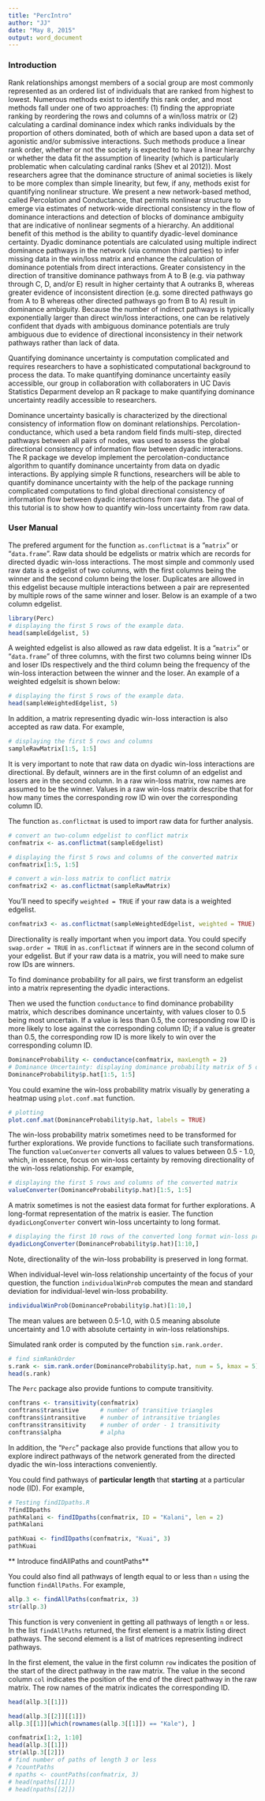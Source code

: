 ```yaml
---
title: "PercIntro"
author: "JJ"
date: "May 8, 2015"
output: word_document
---
```

### Introduction
Rank relationships amongst members of a social group are most commonly represented as an ordered list of individuals that are ranked from highest to lowest. Numerous methods exist to identify this rank order, and most methods fall under one of two approaches: (1) finding the appropriate ranking by reordering the rows and columns of a win/loss matrix or (2) calculating a cardinal dominance index which ranks individuals by the proportion of others dominated, both of which are based upon a data set of agonistic and/or submissive interactions. Such methods produce a linear rank order, whether or not the society is expected to have a linear hierarchy or whether the data fit the assumption of linearity (which is particularly problematic when calculating cardinal ranks (Shev et al 2012)). Most researchers agree that the dominance structure of animal societies is likely to be more complex than simple linearity, but few, if any, methods exist for quantifying nonlinear structure. We present a new network-based method, called Percolation and Conductance, that permits nonlinear structure to emerge via estimates of network-wide directional consistency in the flow of dominance interactions and detection of blocks of dominance ambiguity that are indicative of nonlinear segments of a hierarchy. An additional benefit of this method is the ability to quantify dyadic-level dominance certainty. Dyadic dominance potentials are calculated using multiple indirect dominance pathways in the network (via common third parties) to infer missing data in the win/loss matrix and enhance the calculation of dominance potentials from direct interactions. Greater consistency in the direction of transitive dominance pathways from A to B (e.g. via pathway through C, D, and/or E) result in higher certainty that A outranks B, whereas greater evidence of inconsistent direction (e.g. some directed pathways go from A to B whereas other directed pathways go from B to A) result in dominance ambiguity. Because the number of indirect pathways is typically exponentially larger than direct win/loss interactions, one can be relatively confident that dyads with ambiguous dominance potentials are truly ambiguous due to evidence of directional inconsistency in their network pathways rather than lack of data. 


Quantifying dominance uncertainty is computation complicated and requires researchers to have a sophisticated computational background to process the data. To make quantifying dominance uncertainty easily accessible, our group in collaboration with collaboraters in UC Davis Statistics Deparment develop an R package to make quantifying dominance uncertainty readily accessible to researchers.


Dominance uncertainty basically is characterized by the directional consistency of information flow on dominant relationships. Percolation-conductance, which used a beta random field finds multi-step, directed pathways between all pairs of nodes, was used to assess the global directional consistency of information flow between dyadic interactions.
The R package we develop implement the percolation-conductance algorithm to quantify dominance uncertainty from data on dyadic interactions. By applying simple R functions, researchers will be able to quantify dominance uncertainty with the help of the package running complicated computations to find global directional consistency of information flow between dyadic interactions from raw data. The goal of this tutorial is to show how to quantify win-loss uncertainty from raw data.

### User Manual
The prefered argument for the function `as.conflictmat` is a "`matrix`" or "`data.frame`". Raw data should be edgelists or matrix which are records for directed dyadic win-loss interactions. The most simple and commonly used raw data is a edgelist of two columns, with the first columns being the winner and the second column being the loser. Duplicates are allowed in this edgelist because multiple interactions between a pair are represented by multiple rows of the same winner and loser. Below is an example of a two column edgelist.

```r
library(Perc)
# displaying the first 5 rows of the example data.
head(sampleEdgelist, 5)
```

A weighted edgelist is also allowed as raw data edgelist. It is a "`matrix`" or "`data.frame`" of three columns, with the first two columns being winner IDs and loser IDs respectively and the third column being the frequency of the win-loss interaction between the winner and the loser. An example of a weighted edgelsit is shown below:

```r
# displaying the first 5 rows of the example data.
head(sampleWeightedEdgelist, 5)
```

In addition, a matrix representing dyadic win-loss interaction is also accepted as raw data. For example,

```r
# displaying the first 5 rows and columns
sampleRawMatrix[1:5, 1:5]
```

It is very important to note that raw data on dyadic win-loss interactions are directional. By default, winners are in the first column of an edgelist and losers are in the second column. In a raw win-loss matrix, row names are assumed to be the winner. Values in a raw win-loss matrix describe that for how many times the corresponding row ID win over the corresponding column ID.

The function `as.conflictmat` is used to import raw data for further analysis.  
```r
# convert an two-column edgelist to conflict matrix
confmatrix <- as.conflictmat(sampleEdgelist)

# displaying the first 5 rows and columns of the converted matrix
confmatrix[1:5, 1:5]

# convert a win-loss matrix to conflict matrix
confmatrix2 <- as.conflictmat(sampleRawMatrix)
```

You'll need to specify `weighted = TRUE` if your raw data is a weighted edgelist. 

```r
confmatrix3 <- as.conflictmat(sampleWeightedEdgelist, weighted = TRUE)
```

Directionality is really important when you import data. You could specify `swap.order = TRUE` in `as.conflictmat` if winners are in the second column of your edgelist. But if your raw data is a matrix, you will need to make sure row IDs are winners. 

To find dominance probability for all pairs, we first transform an edgelist into a matrix representing the dyadic interactions.

Then we used the function `conductance` to find dominance probability matrix, which describes dominance uncertainty, with values closer to 0.5 being most uncertain. If a value is less than 0.5, the corresponding row ID is more likely to lose against the corresponding column ID; if a value is greater than 0.5, the corresponding row ID is more likely to win over the corresponding column ID.

```r
DominanceProbability <- conductance(confmatrix, maxLength = 2)
# Dominance Uncertainty: displaying dominance probability matrix of 5 oldest animals.
DominanceProbability$p.hat[1:5, 1:5]
```

You could examine the win-loss probability matrix visually by generating a heatmap using `plot.conf.mat` function.

```r
# plotting
plot.conf.mat(DominanceProbability$p.hat, labels = TRUE)
```

The win-loss probability matrix sometimes need to be transformed for further explorations. We provide functions to faciliate such transformations. The function `valueConverter` converts all values to values between 0.5 - 1.0, which, in essence,  focus on win-loss certainty by removing directionality of the win-loss relationship. For example,

```r
# displaying the first 5 rows and columns of the converted matrix
valueConverter(DominanceProbability$p.hat)[1:5, 1:5]
```

A matrix sometimes is not the easiest data format for further explorations. A long-format representation of the matrix is easier. The function `dyadicLongConverter` convert win-loss uncertainty to long format.  

```r
# displaying the first 10 rows of the converted long format win-loss probability.
dyadicLongConverter(DominanceProbability$p.hat)[1:10,]
```
Note, directionality of the win-loss probability is preserved in long format.

When individual-level win-loss relationship uncertainty of the focus of your question, the function `individualWinProb` computes the mean and standard deviation for individual-level win-loss probability. 
```r
individualWinProb(DominanceProbability$p.hat)[1:10,]
```
The mean values are between 0.5-1.0, with 0.5 meaning absolute uncertainty and 1.0 with absolute certainty in win-loss relationships.

Simulated rank order is computed by the function `sim.rank.order`.

```r
# find simRankOrder
s.rank <- sim.rank.order(DominanceProbability$p.hat, num = 5, kmax = 5)
head(s.rank)
```

The `Perc` package also provide funtions to compute transitivity.
```r
conftrans <- transitivity(confmatrix)
conftrans$transitive      # number of transitive triangles
conftrans$intransitive    # number of intransitive triangles
conftrans$transitivity    # number of order - 1 transitivity
conftrans$alpha           # alpha

```



In addition, the "`Perc`" package also provide functions that allow you to explore indirect pathways of the network generated from the directed dyadic the win-loss interactions conveniently.

You could find pathways of **particular length** that **starting** at a particular node (ID). For example,

```r
# Testing findIDpaths.R
?findIDpaths
pathKalani <- findIDpaths(confmatrix, ID = "Kalani", len = 2)
pathKalani

pathKuai <- findIDpaths(confmatrix, "Kuai", 3)
pathKuai
```

** Introduce findAllPaths and countPaths**

You could also find all pathways of length equal to or less than `n` using the function `findAllPaths`. For example,
```r
allp.3 <- findAllPaths(confmatrix, 3)
str(allp.3)
```

This function is very convenient in getting all pathways of length `n` or less. In the list `findAllPaths` returned, the first element is a matrix listing direct pathways. The second element is a list of matrices representing indirect pathways. 

In the first element, the value in the first column `row` indicates the position of the start of the direct pathway in the raw matrix. The value in the second column `col` indicates the position of the end of the direct pathway in the raw matrix. The row names of the matrix indicates the corresponding ID.

```r
head(allp.3[[1]])
```


```r
head(allp.3[[2]][[1]])
allp.3[[1]][which(rownames(allp.3[[1]]) == "Kale"), ]

confmatrix[1:2, 1:10]
head(allp.3[[1]])
str(allp.3[[2]])
# find number of paths of length 3 or less
# ?countPaths
# npaths <- countPaths(confmatrix, 3)
# head(npaths[[1]])
# head(npaths[[2]])
```



